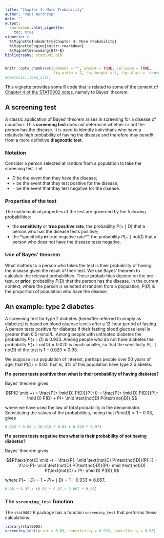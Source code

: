 ```yaml
---
title: "Chapter 4: More Probability"
author: "Paul Northrop"
date: ""
output: 
  rmarkdown::html_vignette:
    toc: true
vignette: >
  %\VignetteIndexEntry{Chapter 4: More Probability}
  %\VignetteEngine{knitr::rmarkdown}
  %\VignetteEncoding{UTF-8}
bibliography: stat0002.bib
---
```


```r
knitr::opts_chunk$set(comment = "", prompt = TRUE, collapse = TRUE,
                      fig.width = 7, fig.height = 5, fig.align = 'center')
#devtools::load_all()
```

This vignette provides some R code that is related to some of the content of [Chapter 4 of the STAT0002 notes](https://paulnorthrop.github.io/stat0002book/more-probability.html), namely to Bayes' theorem.

## A screening test

A classic application of Bayes' theorem arises in screening for a disease of condition.  This **screening test** does not determine whether or not the person has the disease. It is used to identify individuals who have a relatively high probability of having the disease and therefore may benefit from a more definitive **diagnostic test**.

### Notation

Consider a person selected at random from a population to take the screening test. Let  

* $D$ be the event that they have the disease;
* $+$ be the event that they test positive for the disease;
* $-$ be the event that they test negative for the disease.

### Properties of the test

The mathematical properties of the test are governed by the following probabilities:

* the **sensitivity** or **true positive rate**, the probability $P(+ \mid D)$ that a person who has the disease tests positive;
* the *specificity** or **true negative rate**, the probability $P(- \mid \text{not}D)$ that a person who does not have the disease tests negative.

### Use of Bayes' theorem

What matters to a person who takes the test is their probability of having the disease given the result of their test. We use Bayes' theorem to calculate the relevant probabilities.  These probabilities depend on the pre-test, or **prior**, probability $P(D)$ that the person has the disease. In the current context, where the person is selected at random from a population, $P(D)$ is the proportion of population who have the disease.

## An example: type 2 diabetes

A screening test for type 2 diabetes (hereafter referred to simply as diabetes) is based on blood glucose levels after a 12-hour period of fasting. A person tests positive for diabetes if their fasting blood glucose level is greater than 6.5 mmol/L.  Among people with untreated diabetes the probability $P(+ \mid D)$ is $0.933$. Among people who do not have diabetes the probability $P(+ \mid \text{not}D) = 0.020$ is much smaller, so that the sensitivity $P(- \mid \text{not}D)$ of the test is $1 - 0.020 = 0.98$. 

We suppose in a population of interest, perhaps people over 50 years of age, that $P(D) = 0.03$, that is, $3\%$ of this population have type 2 diabetes.

**If a person tests positive then what is their probability of having diabetes?**

Bayes' theorem gives

$$P(D \mid +) 
= \frac{P(+ \mid D) P(D)}{P(+)} 
= \frac{P(+ \mid D) P(D)}{P(+ \mid D) P(D) + P(+ \mid \text{not}D) P(\text{not}D)},$$

where we have used the law of total probability in the denominator. Substituting the values of the probabilities, noting that $P(\text{not}D) = 1 - 0.03$, gives 

```r
0.933 * 0.03 / (0.933 * 0.03 + 0.020 * 0.97)
```

**If a person tests negative then what is their probability of not having diabetes?**

Bayes' theorem gives

$$P(\text{not}D \mid -) 
= \frac{P(- \mid \text{not}D) P(\text{not}D)}{P(-)} 
= \frac{P(- \mid \text{not}D) P(\text{not}D)}{P(- \mid \text{not}D) P(\text{not}D) + P(- \mid D) P(D)},$$

where $P(- \mid D) = 1 - P(+ \mid D) = 1 - 0.933 = 0.067$.

```r
0.98 * 0.97 / (0.98 * 0.97 + 0.067 * 0.03)
```

### The `screening_test` function

The `stat0002` R package has a function `screening_test` that performs these calculations.

```r
library(stat0002)
screening_test(prior = 0.03, sensitivity = 0.933, specificity = 0.98)
```

<script type="text/x-mathjax-config">
   MathJax.Hub.Config({  "HTML-CSS": { minScaleAdjust: 125, availableFonts: [] }  });
</script>
